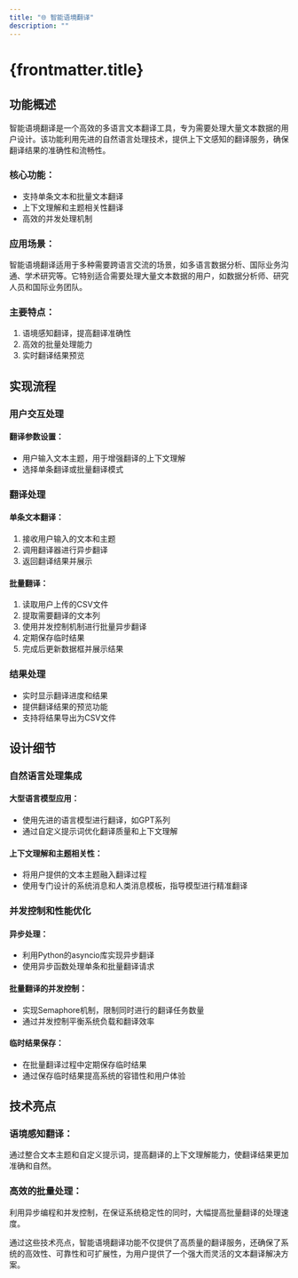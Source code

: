 ```yaml
---
title: "🌐 智能语境翻译"
description: ""
---
```


# {frontmatter.title}

## 功能概述

智能语境翻译是一个高效的多语言文本翻译工具，专为需要处理大量文本数据的用户设计。该功能利用先进的自然语言处理技术，提供上下文感知的翻译服务，确保翻译结果的准确性和流畅性。

### 核心功能：
- 支持单条文本和批量文本翻译
- 上下文理解和主题相关性翻译
- 高效的并发处理机制

### 应用场景：
智能语境翻译适用于多种需要跨语言交流的场景，如多语言数据分析、国际业务沟通、学术研究等。它特别适合需要处理大量文本数据的用户，如数据分析师、研究人员和国际业务团队。

### 主要特点：
1. 语境感知翻译，提高翻译准确性
2. 高效的批量处理能力
3. 实时翻译结果预览

## 实现流程

### 用户交互处理

#### 翻译参数设置：
- 用户输入文本主题，用于增强翻译的上下文理解
- 选择单条翻译或批量翻译模式

### 翻译处理

#### 单条文本翻译：
1. 接收用户输入的文本和主题
2. 调用翻译器进行异步翻译
3. 返回翻译结果并展示

#### 批量翻译：
1. 读取用户上传的CSV文件
2. 提取需要翻译的文本列
3. 使用并发控制机制进行批量异步翻译
4. 定期保存临时结果
5. 完成后更新数据框并展示结果

### 结果处理

- 实时显示翻译进度和结果
- 提供翻译结果的预览功能
- 支持将结果导出为CSV文件

## 设计细节

### 自然语言处理集成

#### 大型语言模型应用：
- 使用先进的语言模型进行翻译，如GPT系列
- 通过自定义提示词优化翻译质量和上下文理解

#### 上下文理解和主题相关性：
- 将用户提供的文本主题融入翻译过程
- 使用专门设计的系统消息和人类消息模板，指导模型进行精准翻译

### 并发控制和性能优化

#### 异步处理：
- 利用Python的asyncio库实现异步翻译
- 使用异步函数处理单条和批量翻译请求

#### 批量翻译的并发控制：
- 实现Semaphore机制，限制同时进行的翻译任务数量
- 通过并发控制平衡系统负载和翻译效率

#### 临时结果保存：
- 在批量翻译过程中定期保存临时结果
- 通过保存临时结果提高系统的容错性和用户体验

## 技术亮点

### 语境感知翻译：
通过整合文本主题和自定义提示词，提高翻译的上下文理解能力，使翻译结果更加准确和自然。

### 高效的批量处理：
利用异步编程和并发控制，在保证系统稳定性的同时，大幅提高批量翻译的处理速度。

通过这些技术亮点，智能语境翻译功能不仅提供了高质量的翻译服务，还确保了系统的高效性、可靠性和可扩展性，为用户提供了一个强大而灵活的文本翻译解决方案。